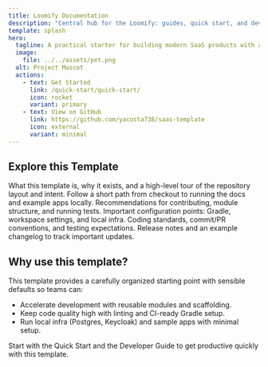 ```yaml
---
title: Loomify Documentation
description: "Central hub for the Loomify: guides, quick start, and developer docs."
template: splash
hero:
  tagline: A practical starter for building modern SaaS products with a production-ready structure.
  image:
    file: ../../assets/pet.png
  alt: Project Mascot
  actions:
    - text: Get Started
      link: /quick-start/quick-start/
      icon: rocket
      variant: primary
    - text: View on GitHub
      link: https://github.com/yacosta738/saas-template
      icon: external
      variant: minimal
---
```



## Explore this Template

<CardGrid stagger>
  <Card title="Overview" icon="open-book">
  What this template is, why it exists, and a high-level tour of the repository layout and intent.
  </Card>
  <Card title="Quick Start" icon="star">
    Follow a short path from checkout to running the docs and example apps locally.
  </Card>
  <Card title="Developer Guide" icon="laptop">
    Recommendations for contributing, module structure, and running tests.
  </Card>
  <Card title="Configuration" icon="setting">
    Important configuration points: Gradle, workspace settings, and local infra.
  </Card>
  <Card title="Conventions" icon="puzzle">
    Coding standards, commit/PR conventions, and testing expectations.
  </Card>
  <Card title="Changelog" icon="document">
    Release notes and an example changelog to track important updates.
  </Card>
</CardGrid>

## Why use this template?

This template provides a carefully organized starting point with sensible defaults so teams can:

- Accelerate development with reusable modules and scaffolding.
- Keep code quality high with linting and CI-ready Gradle setup.
- Run local infra (Postgres, Keycloak) and sample apps with minimal setup.

Start with the Quick Start and the Developer Guide to get productive quickly with this template.
